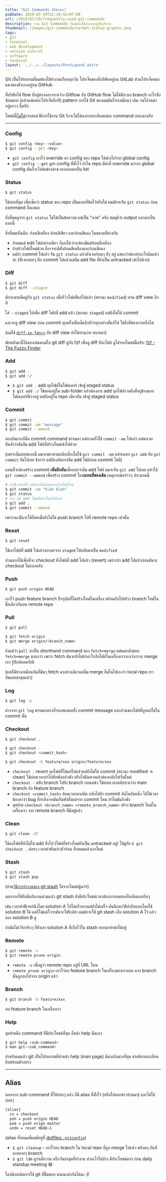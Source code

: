 ```yaml
---
title: "Git Commands ที่ใช้บ่อยๆ"
pubDate: 2019-07-29T21:10:42+07:00
url: /2019/07/29/frequently-used-git-commands
description: รวม Git Commands ที่ผมต้องใช้ทำงานอยู่เป็นประจำ
thumbnail: /images/git-commands/normal-status-graphic.png
tags:
- git
- terminal
- web development
- version control
- software
- terminal
layout: '../../../layouts/PostLayout.astro'
---
```


Git เป็นโปรแกรมที่ผมต้องใช้ทำงานเกือบทุกวัน โปรเจ็คของที่บริษัทอยู่บน GitLab ส่วนโปรเจ็คหมาแมวของตัวเองอยู่บน GitHub

ที่บริษัทใช้ flow ที่อยู่ตรงกลางระหว่าง Gitflow กับ GitHub flow
ไม่ได้มีระบบ branch อะไรซับซ้อนมาก (แล้วแต่แต่ละโปรเจ็คอีกที)
pattern การใช้ Git ของผมมันก็จะเหมือนๆ เดิม วนไปวนมาอยู่แถวๆ นี้ครับ

<p class="message--warning">
  โพสต์นี้<u>ไม่ใช่</u>การสอนวิธีการใช้งาน Git จึงจะไม่ได้ลงรายละเอียดแต่ละ command เยอะนะครับ
</p>

---

### Config

```sh
$ git config <key> <value>
$ git config --get <key>
```

- `git config` เอาไว้ override ค่า config ของ repo ให้ต่างไปจาก global config
- `git config --get` ดูค่า config ที่ตั้งไว้ ถ้าใน repo มีค่าที่ override มาจาก global config มันก็จะไปต่อข้างล่างเวลาออกมาเป็น list


### Status

```sh
$ git status
```

ใช้บ่อยที่สุด เพื่อเช็คว่า status ของ repo เป็นแบบที่คิดไว้หรือไม่ ผมมักจะรัน `git status` ก่อน command อื่นเสมอ

สิ่งที่ผมดูจาก `git status` ไม่ได้เป็นข้อความ แต่เป็น "ภาพ" ครับ
สมมุติว่า output ออกมาเป็นแบบนี้

<Picture
  src="/images/git-commands/normal-status.png"
  alt="รูป output จาก git status แบบปกติ"
  caption="รูป output จาก git status แบบปกติ"
/>

สิ่งที่ผมเห็นคือ: ก้อนสีเหลือง ก้อนสีเขียว และก้อนสีแดง ในขนาดที่ต่างกัน

<Picture
  src="/images/git-commands/normal-status-graphic.png"
  alt="รูป output จาก git status แบบก้อนๆ"
  caption="รูป output จาก git status แบบก้อนๆ"
/>

- ถ้าผมแค่ edit ไฟล์อย่างเดียว ก็เดาได้ว่าจะต้องมีแต่ก้อนสีเหลือง
- ถ้าสร้างไฟล์ใหม่ด้วย ก็อาจจะมีทั้งก้อนสีเหลืองและก้อนสีแดง
- แต่ถ้า commit ไปแล้ว รัน `git status` แล้วยังเจอก้อนๆ สีๆ อยู่ แสดงว่าต้องทำอะไรผิดแล้วล่ะ (ที่เจอบ่อยๆ คือ commit ไปแล้วแต่ลืม add file ที่ยังเป็น untracked เข้าไปด้วย)

### Diff

```sh
$ git diff
$ git diff --staged
```

มักจะมาแพ็คคู่กับ `git status` เพื่อรีวิวไฟล์ที่แก้ไปแล้ว (สถานะ `modified`) ผ่าน diff view อีกที

ใส่ `--staged` ไปเพื่อ diff ไฟล์ที่ add แล้ว (สถานะ `staged`) แต่ยังไม่ได้ commit

และจะดู diff view ก่อน commit ทุกครั้งเพื่อเช็คอีกทีว่าทุกอย่างที่แก้ไป ใช่สิ่งที่ต้องการหรือไม่

<Picture
  src="/images/git-commands/git-diff-output.png"
  alt="รูป output จาก git diff"
  caption="รูป output จาก git diff"
/>

(ผมใช้ [`diff-so-fancy`](https://github.com/so-fancy/diff-so-fancy) กับ diff view
ทำให้อ่านง่าย สบายตา)

พักหลังมานี้ได้ลองเล่นคอมโบ git diff คู่กับ fzf เพื่อดู diff ทีละไฟล์
ดูได้จากโพสต์นี้ครับ: [fzf - The Fuzzy Finder](https://armno.in.th/2019/08/21/fzf/#example-use-case-git-diff)

### Add

```sh
$ git add .
$ git add :/
```

- `$ git add .` add ทุกไฟล์ในโฟลเดอร์ เข้าสู่ staged status
- `$ git add :/` ใช้ตอนอยู่ใน sub-folder แล้วต้องการ add ทุกไฟล์รวมถึงที่อยู่ข้างนอกโฟลเดอร์ที่เราอยู่ แต่ยังอยู่ใน repo เดียวกัน เข้าสู่ staged status

### Commit

```sh
$ git commit
$ git commit -am "message"
$ git commit --amend
```

สองอันแรกก็คือ commit command ธรรมดา แต่บางครั้งใช้ `commit -am` ไปแล้ว แต่มาเจอทีหลังว่าดันลืม add ไฟล์ที่สร้างใหม่เข้าไปด้วย

(เพราะลืมบ่อยแบบนี้ ผมจะพยายามหลีกเลี่ยงไม่ใช้ `git commit -am` แต่จะแยก `git add` กับ `git commit` กันไปเลย
ช้ากว่า แต่ป้องกันการลืม add ไฟล์ก่อน commit ได้ดี)

แทนที่จะต้องสร้าง commit **เพิ่มอีกอัน**เพื่อบอกว่าลืม add ไฟล์ ผมจะรัน `git add` ไปเลย แล้วใช้ `git commit --amend` เพื่อสร้าง commit ใหม่**แทนที่ของเดิม**
เหตุการณ์คร่าวๆ ประมาณนี้

```sh
# ทำฟีเจอร์เสร็จ มีทั้งแก้ไฟล์เดิมและสร้างไฟล์ใหม่
$ git commit -am "blah blah"
$ git status
# อ้าว ลืม add ไฟล์ที่สร้างใหม่ไปด้วย!
$ git add .
$ git commit --amend
```

เพราะฉะนั้นจะใช้ก็ต่อเมื่อยังไม่ได้ push branch ไปที่ remote repo เท่านั้น


### Reset

```sh
$ git reset
```

ใช้เอาไฟล์ที่ add ไปแล้วออกมาจาก `staged` ให้กลับมาเป็น `modified`

ส่วนมากใช้เพื่อที่จะ checkout ทิ้งไฟล์ที่ add ไปแล้ว (revert) เพราะถ้า add ไปแล้วก่อนมันจะ checkout ไม่ออกครับ

### Push

```sh
$ git push origin HEAD
```

เอาไว้ push feature branch ปัจจุบันที่ได้สร้างใหม่ในเครื่อง
พร้อมกับไปสร้าง branch ใหม่ในชื่อเดียวกันบน remote repo

### Pull

```sh
$ git pull

$ git fetch origin
$ git merge origin/<branch_name>
```

ถึงแม้ว่า `pull` จะเป็น shorthand command ของ `fetch+merge`
แต่ผมกลับชอบ `fetch+merge` มากกว่า เพราะ fetch มันจะยังไม่ทำอะไรกับไฟล์ในเครื่องเราจะกว่าเราจะ merge เอง
รู้สึกปลอดภัยดี

(แต่ก็มีบ้างเหมือนกันที่มึนๆ fetch มาอย่างเดียวแต่ลืม merge
ก็มโนไปเองว่า local repo เราอัพเดทล่าสุดแล้ว)

### Log

```sh
$ git log -p
```

ต่างจาก `git log` ธรรมดาตรงที่จะแสดงผลทั้ง commit message
และส่วนของไฟล์ที่ถูกแก้ไขใน commit นั้น

### Checkout

```sh
$ git checkout .

$ git checkout -
$ git checkout <commit_hash>

$ git checkout -b feature/xxx origin/feature/xxx
```

- `checkout .` revert ทุกไฟล์ที่ได้แก้ไปแล้วแต่ยังไม่ได้ commit (สถานะ modified -> clean) ใช้บ่อยเวลาทำไปสักพักแล้วพัง หรือไปผิดทางแล้วต้องกลับไปเริ่มใหม่
- `checkout -` สลับ branch ไปยัง branch ก่อนหน้า ใช้บ่อยเวลาสลับระหว่าง main branch กับ feature branch
- `checkout <commit_hash>` ย้อนเวลาหาอดีต กลับไปยัง commit อันใดอันหนึ่ง ได้ใช้เวลาต้องหาว่า bug ที่กำลังเจอมันเริ่มพังตั้งแต่จาก commit ไหน ทำไมมันถึงพัง
- สุดท้าย `checkout <branch_name> <remote_branch_name>` สร้าง branch ใหม่ในเครื่องเรา
จาก remote branch ที่มีอยู่แล้ว

### Clean

```sh
$ git clean -df
```

ใช้ลบไฟล์ที่ยังไม่ได้ add ทิ้งไป (ไฟล์ที่สร้างใหม่ยังเป็น untracked อยู่)
ใช้คู่กับ `$ git checkout .` บ่อยๆ เวลาทำพังแล้วหัวร้อน ทิ้งหมดแล้วเอาใหม่

### Stash

```sh
$ git stash
$ git stash pop
```

(อ่าน[วิธีการทำงานของ git stash](https://armno.in.th/2014/10/14/git-stash-patched-commit/) ได้จากโพสต์นู้นจ้า)

นอกจากใช้รับมือกับงานด่วนแล้ว git stash ยังมีประโยชน์เวลาต้องการทดสอบไอเดียแบบรีบๆ

เช่น เวลาทำฟีเจอร์นึงโดย solution A ไปได้ครึ่งทางแต่ยังไม่เสร็จ ดันนึกหาวิธีทำอีกแบบโดยใช้ solution B ได้ แต่ก็ไม่แน่ใจว่ามันจะใช่รึเปล่า
ผมมักจะใช้ git stash เก็บ solution A ไว้ แล้วลอง solution B ดู

ถ้ามันไม่เวิร์กจริงๆ ก็ยังเอา solution A ที่เก็บไว้ใน stash ออกมาทำต่อได้อยู่

### Remote

```sh
$ git remote -v
$ git remote prune origin
```

- `remote -v` เพื่อดูว่า remote repo อยู่ที่ URL ไหน
- `remote prune origin` เอาไว้ลบ feature branch ในเครื่องของเราออก หาก branch นั้นถูกลบไปจาก origin แล้ว

### Branch

```sh
$ git branch -D feature/xxx
```

ลบ feature branch ในเครื่องเรา

### Help

สุดท้ายคือ command ที่มีประโยชน์ที่สุด ก็หน้า help นั่นเอง

```sh
$ git help <sub-command>
$ man git-<sub_command>
```

สำหรับผมแล้ว git เป็นโปรแกรมที่ทำหน้า help (man page) ดีมากถึงมากที่สุด
คำอธิบายละเอียดยิบพร้อมตัวอย่าง

<Picture
  src="/images/git-commands/git-man.png"
  alt="รูป ตัวอย่าง man page ของ git merge"
  caption="ตัวอย่าง man page ของ git merge"
/>

---

## Alias

นอกจาก sub-command ที่ใช้บ่อยๆ แล้ว ก็มี alias ที่ตั้งไว้ (หรือไปลอกชาวบ้านมา)
และได้ใช้บ่อยๆ

```sh
[alias]
  co = checkout
  poh = push origin HEAD
  pom = push orign master
  undo = reset HEAD~1
```

(alias ทั้งหมดที่ผมมีอยู่ที่ [dotfiles:`.gitconfig`](https://github.com/armno/dotfiles/blob/master/.gitconfig#L12))

- `$ git cleanup` - เอาไว้ลบ branch ใน local repo ที่ถูก merge ไปแล้ว พร้อมๆ กันทีละหลายๆ branch
- `$ git ldm` ดูว่าเมื่อวาน หรือวันล่าสุดที่ทำงาน ทำอะไรไปบ้าง มีประโยชน์มาก ก่อน daily standup meeting 😅


<Picture
  src="/images/git-commands/git-ldm.png"
  alt="รูป output จาก git ldm"
  caption="รูป output จาก `git ldm`"
/>

ใครมีเทคนิคการใช้ git ที่ชื่นชอบ มาแนะนำกันได้นะ ✌️
